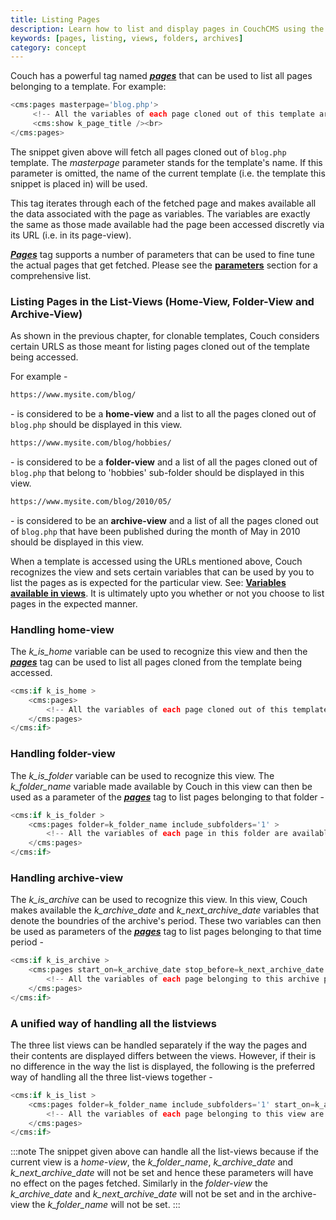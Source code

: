 ```yaml
---
title: Listing Pages
description: Learn how to list and display pages in CouchCMS using the pages tag
keywords: [pages, listing, views, folders, archives]
category: concept
---
```


Couch has a powerful tag named [__*pages*__](../../tags-reference/pages/) that can be used to list all pages belonging to a template.
For example:

```php
<cms:pages masterpage='blog.php'>
     <!-- All the variables of each page cloned out of this template are available here -->
     <cms:show k_page_title /><br>
</cms:pages>
```

The snippet given above will fetch all pages cloned out of `blog.php` template.
The _masterpage_ parameter stands for the template's name. If this parameter is omitted, the name of the current template (i.e. the template this snippet is placed in) will be used.

This tag iterates through each of the fetched page and makes available all the data associated with the page as variables. The variables are exactly the same as those made available had the page been accessed discretly via its URL (i.e. in its page-view).

[__*Pages*__](../../tags-reference/pages/) tag supports a number of parameters that can be used to fine tune the actual pages that get fetched.
Please see the [**parameters**](../../tags-reference/pages/#parameters) section for a comprehensive list.

### Listing Pages in the List-Views (Home-View, Folder-View and Archive-View)

As shown in the previous chapter, for clonable templates, Couch considers certain URLS as those meant for listing pages cloned out of the template being accessed.

For example -
```txt
https://www.mysite.com/blog/
```
\- is considered to be a **home-view** and a list to all the pages cloned out of `blog.php` should be displayed in this view.

```txt
https://www.mysite.com/blog/hobbies/
```
\- is considered to be a **folder-view** and a list of all the pages cloned out of `blog.php` that belong to 'hobbies' sub-folder should be displayed in this view.

```txt
https://www.mysite.com/blog/2010/05/
```
\- is considered to be an **archive-view** and a list of all the pages cloned out of `blog.php` that have been published during the month of May in 2010 should be displayed in this view.

When a template is accessed using the URLs mentioned above, Couch recognizes the view and sets certain variables that can be used by you to list the pages as is expected for the particular view.
See: [**Variables available in views**](../variables-in-views/).
It is ultimately upto you whether or not you choose to list pages in the expected manner.

### Handling home-view

The _k_is_home_ variable can be used to recognize this view and then the [__*pages*__](../../tags-reference/pages/) tag can be used to list all pages cloned from the template being accessed.

```php
<cms:if k_is_home >
    <cms:pages>
        <!-- All the variables of each page cloned out of this template are available here -->
    </cms:pages>
</cms:if>
```

### Handling folder-view

The _k_is_folder_ variable can be used to recognize this view. The _k_folder_name_ variable made available by Couch in this view can then be used as a parameter of the [__*pages*__](../../tags-reference/pages/) tag to list pages belonging to that folder -

```php
<cms:if k_is_folder >
    <cms:pages folder=k_folder_name include_subfolders='1' >
        <!-- All the variables of each page in this folder are available here -->
    </cms:pages>
</cms:if>
```

### Handling archive-view

The _k_is_archive_ can be used to recognize this view. In this view, Couch makes available the _k_archive_date_ and _k_next_archive_date_ variables that denote the boundries of the archive's period. These two variables can then be used as parameters of the [__*pages*__](../../tags-reference/pages/) tag to list pages belonging to that time period -

```php
<cms:if k_is_archive >
    <cms:pages start_on=k_archive_date stop_before=k_next_archive_date >
        <!-- All the variables of each page belonging to this archive period are available here -->
    </cms:pages>
</cms:if>
```

### A unified way of handling all the listviews

The three list views can be handled separately if the way the pages and their contents are displayed differs between the views. However, if their is no difference in the way the list is displayed, the following is the preferred way of handling all the three list-views together -

```php
<cms:if k_is_list >
    <cms:pages folder=k_folder_name include_subfolders='1' start_on=k_archive_date stop_before=k_next_archive_date >
        <!-- All the variables of each page belonging to this view are available here -->
    </cms:pages>
</cms:if>
```

:::note
The snippet given above can handle all the list-views because if the current view is a _home-view_, the _k_folder_name_, _k_archive_date_ and _k_next_archive_date_ will not be set and hence these parameters will have no effect on the pages fetched. Similarly in the _folder-view_ the _k_archive_date_ and _k_next_archive_date_ will not be set and in the archive-view the _k_folder_name_ will not be set.
:::
